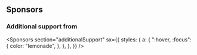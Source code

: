## Sponsors

<Sponsors />

### Additional support from

<Sponsors
  section="additionalSupport"
  sx={{
    styles: {
      a: {
        ":hover, :focus": {
          color: "lemonade",
        },
      },
    },
  }}
/>